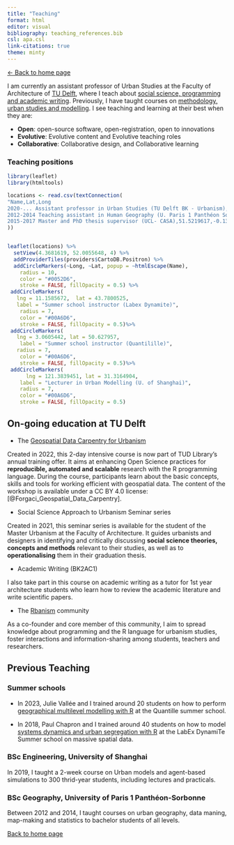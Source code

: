 ```yaml
---
title: "Teaching"
format: html
editor: visual
bibliography: teaching_references.bib 
csl: apa.csl
link-citations: true
theme: minty 
---
```


[\<- Back to home page](http://clementinecttn.github.io/)

I am currently an assistant professor of Urban Studies at the Faculty of Architecture of [TU Delft](https://www.tudelft.nl/en/architecture-and-the-built-environment/about-the-faculty/departments/urbanism/organisation/sections/urban-studies/), where I teach about [social science, programming and academic writing](http://clementinecttn.github.io/Website/teaching#teaching-ongoing). Previously, I have taught courses on [methodology, urban studies and modelling](http://clementinecttn.github.io/Website/teaching#teaching-previous). I see teaching and learning at their best when they are:

-   **Open**: open-source software, open-registration, open to innovations
-   **Evolutive**: Evolutive content and Evolutive teaching roles
-   **Collaborative**: Collaborative design, and Collaborative learning

### Teaching positions

```r
library(leaflet)
library(htmltools)

locations <- read.csv(textConnection(
"Name,Lat,Long
2020-... Assistant professor in Urban Studies (TU Delft BK - Urbanism), 52.0055648,4.3681619
2012-2014 Teaching assistant in Human Geography (U. Paris 1 Panthéon Sorbonne),48.8447567,2.3399484
2015-2017 Master and PhD thesis supervisor (UCL- CASA),51.5219617,-0.1384865"
))


leaflet(locations) %>% 
  setView(4.3681619, 52.0055648, 4) %>%
  addProviderTiles(providers$CartoDB.Positron) %>%
  addCircleMarkers(~Long, ~Lat, popup = ~htmlEscape(Name),
    radius = 10,
    color = "#0052D6",
    stroke = FALSE, fillOpacity = 0.5) %>%
 addCircleMarkers(
   lng = 11.1585672,  lat = 43.7800525, 
   label = "Summer school instructor (Labex Dynamite)",
    radius = 7,
    color = "#00A6D6",
    stroke = FALSE, fillOpacity = 0.5)%>%
 addCircleMarkers(
   lng = 3.0605442, lat = 50.627957,
    label = "Summer school instructor (Quantilille)",
   radius = 7,
    color = "#00A6D6",
    stroke = FALSE, fillOpacity = 0.5)%>%
 addCircleMarkers(
      lng = 121.3839451, lat = 31.3164904,
    label = "Lecturer in Urban Modelling (U. of Shanghai)",
    radius = 7,
    color = "#00A6D6",
    stroke = FALSE, fillOpacity = 0.5)


```

## On-going education at TU Delft {#teaching-ongoing}

-   The [Geospatial Data Carpentry for Urbanism](https://www.tudelft.nl/en/library/research-data-management/r/training-events/training-for-researchers/geospatial-data-carpentry-for-urbanism)

Created in 2022, this 2-day intensive course is now part of TUD Library's annual training offer. It aims at enhancing Open Science practices for **reproducible, automated and scalable** research with the R programming language. During the course, participants learn about the basic concepts, skills and tools for working efficient with geospatial data. The content of the workshop is available under a CC BY 4.0 license: [@Forgaci_Geospatial_Data_Carpentry].

-   Social Science Approach to Urbanism Seminar series

Created in 2021, this seminar series is available for the student of the Master Urbanism at the Faculty of Architecture. It guides urbanists and designers in identifying and critically discussing **social science theories, concepts and methods** relevant to their studies, as well as to **operationalising** them in their graduation thesis.

-   Academic Writing (BK2AC1)

I also take part in this course on academic writing as a tutor for 1st year architecture students who learn how to review the academic literature and write scientific papers.

-   The [Rbanism](https://rbanism.org/) community

As a co-founder and core member of this community, I aim to spread knowledge about programming and the R language for urbanism studies, foster interactions and information-sharing among students, teachers and researchers.

## Previous Teaching {#teaching-previous}

### Summer schools

-   In 2023, Julie Vallée and I trained around 20 students on how to perform [geographical multilevel modelling with R](https://github.com/ClementineCttn/QuantiLilleGeo) at the Quantille summer school.

-   In 2018, Paul Chapron and I trained around 40 students on how to model [systems dynamics and urban segregation with R](https://dynamitestaff.github.io/R-workshops/Modeling/syllabus/Modelling_Data_Part1.html) at the LabEx DynamiTe Summer school on massive spatial data.

### BSc Engineering, University of Shanghai

In 2019, I taught a 2-week course on Urban models and agent-based simulations to 300 thrid-year students, including lectures and practicals.

### BSc Geography, University of Paris 1 Panthéon-Sorbonne

Between 2012 and 2014, I taught courses on urban geography, data maning, map-making and statistics to bachelor students of all levels.

[Back to home page](http://clementinecttn.github.io/)
